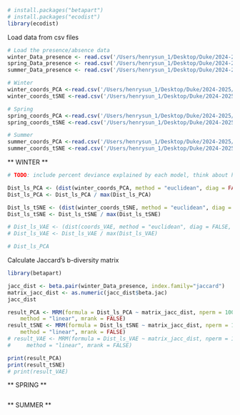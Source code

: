```r
# install.packages("betapart")
# install.packages("ecodist")
library(ecodist)
```

Load data from csv files
```r
# Load the presence/absence data
winter_Data_presence <- read.csv('/Users/henrysun_1/Desktop/Duke/2024-2025/Summer 2024/fishics/dim-reduction/winter_presence_absence_data.csv')
spring_Data_presence <- read.csv('/Users/henrysun_1/Desktop/Duke/2024-2025/Summer 2024/fishics/dim-reduction/spring_presence_absence_data.csv')
summer_Data_presence <- read.csv('/Users/henrysun_1/Desktop/Duke/2024-2025/Summer 2024/fishics/dim-reduction/summer_presence_absence_data.csv')

# Winter
winter_coords_PCA <-read.csv('/Users/henrysun_1/Desktop/Duke/2024-2025/Summer 2024/fishics/dim-reduction/spring_pca_latent_space.csv')
winter_coords_tSNE <-read.csv('/Users/henrysun_1/Desktop/Duke/2024-2025/Summer 2024/fishics/dim-reduction/spring_tsne_latent_space.csv')

# Spring
spring_coords_PCA <-read.csv('/Users/henrysun_1/Desktop/Duke/2024-2025/Summer 2024/fishics/dim-reduction/spring_pca_latent_space.csv')
spring_coords_tSNE <-read.csv('/Users/henrysun_1/Desktop/Duke/2024-2025/Summer 2024/fishics/dim-reduction/spring_tsne_latent_space.csv')

# Summer
summer_coords_PCA <-read.csv('/Users/henrysun_1/Desktop/Duke/2024-2025/Summer 2024/fishics/dim-reduction/summer_pca_latent_space.csv')
summer_coords_tSNE <-read.csv('/Users/henrysun_1/Desktop/Duke/2024-2025/Summer 2024/fishics/dim-reduction/summer_tsne_latent_space.csv')

```


** WINTER **

```r

# TODO: include percent deviance explained by each model, think about how to test parameter sensitivity

Dist_ls_PCA <- (dist(winter_coords_PCA, method = "euclidean", diag = FALSE, upper = TRUE, p = 2))
Dist_ls_PCA <- Dist_ls_PCA / max(Dist_ls_PCA)

Dist_ls_tSNE <- (dist(winter_coords_tSNE, method = "euclidean", diag = FALSE, upper = TRUE, p = 2))
Dist_ls_tSNE <- Dist_ls_tSNE / max(Dist_ls_tSNE)

# Dist_ls_VAE <- (dist(coords_VAE, method = "euclidean", diag = FALSE, upper = TRUE, p = 2))
# Dist_ls_VAE <- Dist_ls_VAE / max(Dist_ls_VAE)

# Dist_ls_PCA
```


Calculate Jaccard's b-diversity matrix

```r
library(betapart)

jacc_dist <- beta.pair(winter_Data_presence, index.family="jaccard")
matrix_jacc_dist <- as.numeric(jacc_dist$beta.jac)
jacc_dist

```


```r
result_PCA <- MRM(formula = Dist_ls_PCA ~ matrix_jacc_dist, nperm = 1000,
    method = "linear", mrank = FALSE)
result_tSNE <- MRM(formula = Dist_ls_tSNE ~ matrix_jacc_dist, nperm = 1000,
    method = "linear", mrank = FALSE)
# result_VAE <- MRM(formula = Dist_ls_VAE ~ matrix_jacc_dist, nperm = 100,
#     method = "linear", mrank = FALSE)

print(result_PCA)
print(result_tSNE)
# print(result_VAE)
```

** SPRING **

```r

```


** SUMMER **

```r

```

